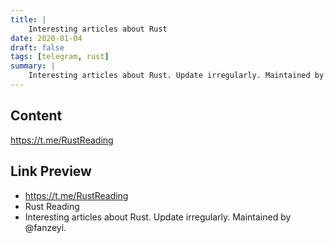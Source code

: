 ```yaml
---
title: |
    Interesting articles about Rust
date: 2020-01-04
draft: false
tags: [telegram, rust]
summary: |
    Interesting articles about Rust. Update irregularly. Maintained by @fanzeyi.  Twitter: https://twitter.com/RustReading Archive: https://reading.rs/  Profile picture by poorly drawn lines
---
```


## Content

https://t.me/RustReading

## Link Preview

- https://t.me/RustReading
- Rust Reading
- Interesting articles about Rust. Update irregularly. Maintained by @fanzeyi.
